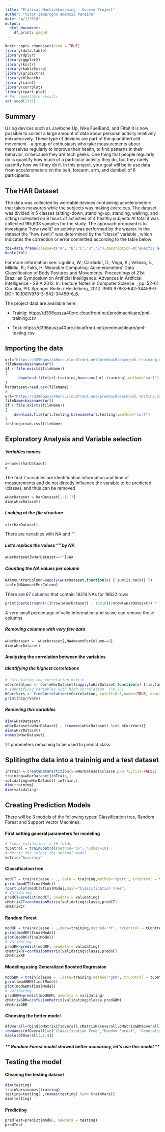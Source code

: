 ---
title: "Pratical MachineLearning - Course Project"
author: "Vitor Zamprogno amancio Pereira"
date: "4/1/2018"
output:
  html_document:
    df_print: paged
---

```{r setup, include=FALSE}
knitr::opts_chunk$set(echo = TRUE)
library(data.table)
library(dplyr)
library(ggplot2)
library(knitr)
library(kableExtra)
library(gridExtra)
library(mlbench)
library(caret)
library(corrplot)
library(rpart.plot)
# For repeatable results
set.seed(2337)
```
## Summary

Using devices such as Jawbone Up, Nike FuelBand, and Fitbit it is now possible to collect a large amount of data about personal activity relatively inexpensively. These type of devices are part of the quantified self movement – a group of enthusiasts who take measurements about themselves regularly to improve their health, to find patterns in their behavior, or because they are tech geeks. One thing that people regularly do is quantify how much of a particular activity they do, but they rarely quantify how well they do it. In this project, your goal will be to use data from accelerometers on the belt, forearm, arm, and dumbell of 6 participants. 


## The HAR Dataset 
The data was collected by wereable devices containinig accelerometers that takes measures while the subjects was making exercices. The dataset was divided in 5 classes (sitting-down, standing-up, standing, walking, and sitting) collected on 8 hours of activities of 4 healthy subjects.At total it was collected 165,633 samples for the study. The approach  proposed is to investigate "how (well)" an activity was performed by the wearer. In the dataset the "how (well)"  was determined by the "classe" variable , which indicates the correction or error committed according to the table below:
```{r tb1, echo=FALSE}
tb1=data.frame(classe=c("A", "B","C","D","E"),description=c("exactly according to the specification","throwing the elbows to the front","lifting the dumbbell only halfway","lowering the dumbbell only halfway","throwing the hips to the front"))
kable(tb1)
```

For more information see: 
Ugulino, W.; Cardador, D.; Vega, K.; Velloso, E.; Milidiu, R.; Fuks, H. Wearable Computing: Accelerometers' Data Classification of Body Postures and Movements. Proceedings of 21st Brazilian Symposium on Artificial Intelligence. Advances in Artificial Intelligence - SBIA 2012. In: Lecture Notes in Computer Science. , pp. 52-61. Curitiba, PR: Springer Berlin / Heidelberg, 2012. ISBN 978-3-642-34458-9. DOI: 10.1007/978-3-642-34459-6_6. 


The project data are available here:

- Trainig: https://d396qusza40orc.cloudfront.net/predmachlearn/pml-training.csv

- Test: https://d396qusza40orc.cloudfront.net/predmachlearn/pml-testing.csv

## Importing the data
```{r, echo=TRUE}
url="https://d396qusza40orc.cloudfront.net/predmachlearn/pml-training.csv"
fileName=basename(url)
if (!file.exists(fileName))
{
      download.file(url.training,basename(url.training),method="curl")
}
harDataset=read.csv(fileName)
#
url="https://d396qusza40orc.cloudfront.net/predmachlearn/pml-testing.csv"
fileName=basename(url)
if (!file.exists(fileName))
{
    download.file(url.testing,basename(url.testing),method="curl")
}
testing=read.csv(fileName)
```

## Exploratory Analysis and Variable selection
##### Variables names
```{r, echo=TRUE}
x=names(harDataset)
x
```
The first 7 variables are identification information and time of measurements and do not 
directly influence the variable to be predicted (classe), and thus can be removed.
```{r, echo=TRUE}
wHarDataset = harDataset[,-1:-7]
dim(wHarDataset)
```

##### Looking at the file structure
```{r, echo=TRUE}
str(harDataset)
```
There are variables with NA and ""

##### Let's replace the values "" by NA
```{r, echo=TRUE}
wHarDataset[wHarDataset==""]=NA
```

##### Counting the NA values per column
```{r, echo=TRUE}
NAAmountPerColumn=sapply(wHarDataset,function(x) { sum(is.na(x)) })
table(NAAmountPerColumn)
```
There are 67 columns that contain 19216 NAs for 19622 rows
```{r, echo=TRUE}
print(paste(round((((nrow(wHarDataset) - 19216))/nrow(wHarDataset)) * 100,digits=2),"% filled",sep=""))
```
A very small percentage of valid information and so we can remove these columns

##### Removing columns with very few data
```{r, echo=TRUE}
wHarDataset =  wHarDataset[,NAAmountPerColumn==0]
dim(wHarDataset)
```

#### Analyzing the correlation between the variables

##### Identifying the highest correlations
```{r, echo=TRUE}
# Calculating the correlation matrix 
mCorrelation <- cor(wHarDataset[sapply(wHarDataset,function(x) {!is.factor(x)})])
# Identifying variables with high correlation  (>0.75)
hCorrVars <- findCorrelation(mCorrelation, cutoff=0.5,names=TRUE, exact=TRUE)
print(hCorrVars)
```


##### Removing this variables
```{r, echo=TRUE}
dim(wHarDataset)
wHarDataset=wHarDataset[ , !(names(wHarDataset) %in% hCorrVars)]
dim(wHarDataset)
names(wHarDataset)
```
21 parameters remaining to be used to predict class


## Splitingthe data into a traininig and a test dataset 
```{r, echo=TRUE}
inTrain = createDataPartition(y=wHarDataset$classe,p=0.75,list=FALSE)
training=wHarDataset[inTrain,]
validating=wHarDataset[-inTrain,]
dim(training)
dim(validating)
```


## Creating Prediction Models

There will be 3 models of the following types: Classification tree, Random Forest and Support Vector Machines.


#### First setting  general parameters for modeling
```{r, echo=TRUE}
# Cross validation -> 10 folds
tControl = trainControl(method="cv", number=10)
# Metric for select the optimal model
metric="Accuracy"
```


#### Classification tree
```{r, echo=TRUE}
modCT = train(classe ~ ., data = training,method='rpart', trControl = tControl,metric=metric)
print(modCT$finalModel)
rpart.plot(modCT$finalModel,main="Classification Tree")
# Validating
predCT=predict(modCT, newdata = validating)
cMatrixCT=confusionMatrix(validating$classe,predCT)
cMatrixCT
```

#### Random Forest
```{r, echo=TRUE}
modRF = train(classe ~ .,data=training,method='rf', trControl = tControl,metric=metric)
print(modRF$finalModel)
plot(modRF$finalModel)
# Validating
predRF=predict(modRF, newdata = validating)
cMatrixRF=confusionMatrix(validating$classe,predRF)
cMatrixRF
```

#### Modeling using Generalized Boosted Regression
```{r, echo=TRUE}
modGBM = train(classe ~ .,data=training,method="gbm", trControl = tControl,metric=metric,verbose=FALSE,)
print(modGBM$finalModel)
plot(modGBM$finalModel)
# Validating
predGBM=predict(modGBM, newdata = validating)
cMatrixGBM=confusionMatrix(validating$classe,predGBM)
cMatrixGBM
```

#### Choosing the better model
```{r, echo=TRUE}
dfOverall=rbind(cMatrixCT$overall,cMatrixRF$overall,cMatrixGBM$overall)
rownames(dfOverall)=c("Classification Tree","Random Forest", "Generalized Boosted Regression")
kable(dfOverall[,1:4])
```
##### ** Random Forest model showed better acccuracy, let's use this model **

## Testing the model 

#### Cleaning the testing dataset
```{r, echo=TRUE}
dim(testing)
trainVars=names(training)
testing=testing[ ,(names(testing) %in% trainVars)]
dim(testing)
```

#### Predicting
```{r, echo=TRUE}
predTest=predict(modRF, newdata = testing)
predTest
```


